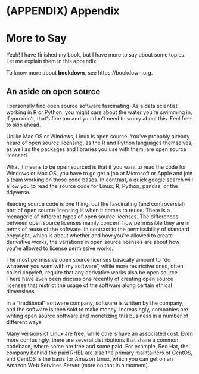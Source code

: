 \cleardoublepage 

# (APPENDIX) Appendix {-}

# More to Say

Yeah! I have finished my book, but I have more to say about some topics. Let me explain them in this appendix.

To know more about **bookdown**, see https://bookdown.org.

## An aside on open source

I personally find open source software fascinating. As a data scientist working in R or Python, you might care about the water you're swimming in. If you don't, that's fine too and you don't need to worry about this. Feel free to skip ahead.

Unlike Mac OS or Windows, Linux is open source. You've probably already heard of open source licensing, as the R and Python languages themselves, as well as the packages and libraries you use with them, are open source licensed.

What it means to be open sourced is that if you want to read the code for Windows or Mac OS, you have to go get a job at Microsoft or Apple and join a team working on those code bases. In contrast, a quick google search will allow you to read the source code for Linux, R, Python, pandas, or the tidyverse.

Reading source code is one thing, but the fascinating (and controversial) part of open source licensing is when it comes to reuse. There is a menagerie of different types of open source licenses. The differences between open source licenses mainly concern how permissible they are in terms of reuse of the software. In contrast to the permissibility of standard copyright, which is about whether and how you're allowed to create derivative works, the variations in open source licenses are about how you're allowed to license permissive works.

The most permissive open source licenses basically amount to "do whatever you want with my software", while more restrictive ones, often called copyleft, require that any derivative works also be open source. There have even been discussions recently of creating open source licenses that restrict the usage of the software along certain ethical dimensions.

In a "traditional" software company, software is written by the company, and the software is then sold to make money. Increasingly, companies are writing open source software and monetizing this business in a number of different ways.

Many versions of Linux are free, while others have an associated cost. Even more confusingly, there are several distributions that share a common codebase, where some are free and some paid. For example, Red Hat, the company behind the paid RHEL are also the primary maintainers of CentOS, and CentOS is the basis for Amazon Linux, which you can get on an Amazon Web Services Server (more on that in a moment).
